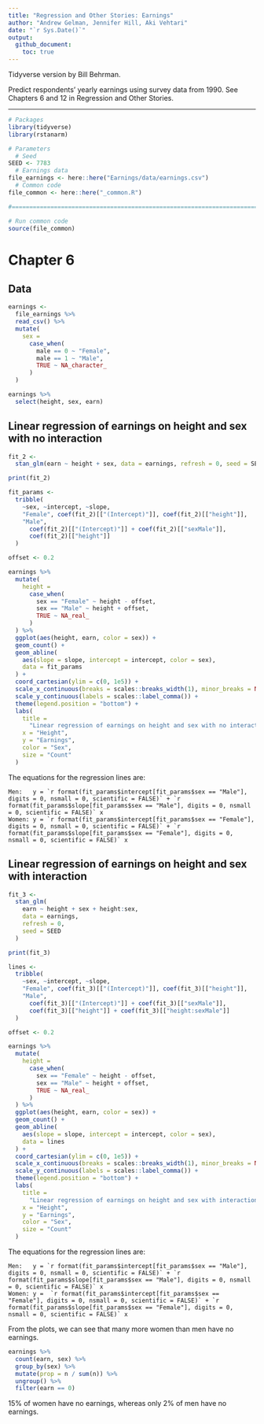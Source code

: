 ```yaml
---
title: "Regression and Other Stories: Earnings"
author: "Andrew Gelman, Jennifer Hill, Aki Vehtari"
date: "`r Sys.Date()`"
output:
  github_document:
    toc: true
---
```

Tidyverse version by Bill Behrman.

Predict respondents' yearly earnings using survey data from
1990. See Chapters 6 and 12 in Regression and Other Stories.

-------------

```r
# Packages
library(tidyverse)
library(rstanarm)

# Parameters
  # Seed
SEED <- 7783
  # Earnings data
file_earnings <- here::here("Earnings/data/earnings.csv")
  # Common code
file_common <- here::here("_common.R")

#===============================================================================

# Run common code
source(file_common)
```

# Chapter 6

## Data

```r
earnings <- 
  file_earnings %>% 
  read_csv() %>% 
  mutate(
    sex = 
      case_when(
        male == 0 ~ "Female",
        male == 1 ~ "Male",
        TRUE ~ NA_character_
      )
  )

earnings %>% 
  select(height, sex, earn)
```

## Linear regression of earnings on height and sex with no interaction

```r
fit_2 <- 
  stan_glm(earn ~ height + sex, data = earnings, refresh = 0, seed = SEED)

print(fit_2)
```

```r
fit_params <- 
  tribble(
    ~sex, ~intercept, ~slope,
    "Female", coef(fit_2)[["(Intercept)"]], coef(fit_2)[["height"]],
    "Male", 
      coef(fit_2)[["(Intercept)"]] + coef(fit_2)[["sexMale"]],
      coef(fit_2)[["height"]]
  )

offset <- 0.2

earnings %>% 
  mutate(
    height =
      case_when(
        sex == "Female" ~ height - offset,
        sex == "Male" ~ height + offset,
        TRUE ~ NA_real_
      )
  ) %>% 
  ggplot(aes(height, earn, color = sex)) +
  geom_count() +
  geom_abline(
    aes(slope = slope, intercept = intercept, color = sex),
    data = fit_params
  ) +
  coord_cartesian(ylim = c(0, 1e5)) +
  scale_x_continuous(breaks = scales::breaks_width(1), minor_breaks = NULL) +
  scale_y_continuous(labels = scales::label_comma()) +
  theme(legend.position = "bottom") +
  labs(
    title = 
      "Linear regression of earnings on height and sex with no interaction",
    x = "Height",
    y = "Earnings",
    color = "Sex",
    size = "Count"
  )
```

The equations for the regression lines are:

    Men:   y = `r format(fit_params$intercept[fit_params$sex == "Male"], digits = 0, nsmall = 0, scientific = FALSE)` + `r format(fit_params$slope[fit_params$sex == "Male"], digits = 0, nsmall = 0, scientific = FALSE)` x
    Women: y = `r format(fit_params$intercept[fit_params$sex == "Female"], digits = 0, nsmall = 0, scientific = FALSE)` + `r format(fit_params$slope[fit_params$sex == "Female"], digits = 0, nsmall = 0, scientific = FALSE)` x

## Linear regression of earnings on height and sex with interaction

```r
fit_3 <- 
  stan_glm(
    earn ~ height + sex + height:sex,
    data = earnings,
    refresh = 0,
    seed = SEED
  )

print(fit_3)
```

```r
lines <- 
  tribble(
    ~sex, ~intercept, ~slope,
    "Female", coef(fit_3)[["(Intercept)"]], coef(fit_3)[["height"]],
    "Male", 
      coef(fit_3)[["(Intercept)"]] + coef(fit_3)[["sexMale"]],
      coef(fit_3)[["height"]] + coef(fit_3)[["height:sexMale"]]
  )

offset <- 0.2

earnings %>% 
  mutate(
    height =
      case_when(
        sex == "Female" ~ height - offset,
        sex == "Male" ~ height + offset,
        TRUE ~ NA_real_
      )
  ) %>% 
  ggplot(aes(height, earn, color = sex)) +
  geom_count() +
  geom_abline(
    aes(slope = slope, intercept = intercept, color = sex), 
    data = lines
  ) +
  coord_cartesian(ylim = c(0, 1e5)) +
  scale_x_continuous(breaks = scales::breaks_width(1), minor_breaks = NULL) +
  scale_y_continuous(labels = scales::label_comma()) +
  theme(legend.position = "bottom") +
  labs(
    title = 
      "Linear regression of earnings on height and sex with interaction",
    x = "Height",
    y = "Earnings",
    color = "Sex",
    size = "Count"
  )
```

The equations for the regression lines are:

    Men:   y = `r format(fit_params$intercept[fit_params$sex == "Male"], digits = 0, nsmall = 0, scientific = FALSE)` + `r format(fit_params$slope[fit_params$sex == "Male"], digits = 0, nsmall = 0, scientific = FALSE)` x
    Women: y =  `r format(fit_params$intercept[fit_params$sex == "Female"], digits = 0, nsmall = 0, scientific = FALSE)` + `r format(fit_params$slope[fit_params$sex == "Female"], digits = 0, nsmall = 0, scientific = FALSE)` x

From the plots, we can see that many more women than men have no earnings.

```r
earnings %>% 
  count(earn, sex) %>% 
  group_by(sex) %>% 
  mutate(prop = n / sum(n)) %>% 
  ungroup() %>% 
  filter(earn == 0)
```

15% of women have no earnings, whereas only 2% of men have no earnings.

